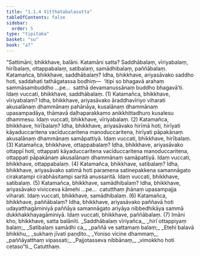```yaml
---
title: "1.1.4 Vitthatabalasutta"
tableOfContents: false
sidebar:
  order: 5
type: "tipitaka"
basket: "su"
book: "a7"
---
```



<DynamicBreadcrumb />

<Division number="4" book="a7">

<Paragraph number="13" book="a7">
“Sattimāni, bhikkhave, balāni. Katamāni satta? Saddhābalaṃ, vīriyabalaṃ, hirībalaṃ, ottappabalaṃ, satibalaṃ, samādhibalaṃ, paññābalaṃ.
</Paragraph>

<Paragraph number="14" book="a7">
Katamañca, bhikkhave, saddhābalaṃ? Idha, bhikkhave, ariyasāvako saddho hoti, saddahati tathāgatassa bodhiṃ—  ‘itipi so bhagavā arahaṃ sammāsambuddho …pe…  satthā devamanussānaṃ buddho bhagavā’ti. Idaṃ vuccati, bhikkhave, saddhābalaṃ. (1)
</Paragraph>

<Paragraph number="15" book="a7">
Katamañca, bhikkhave, vīriyabalaṃ? Idha, bhikkhave, ariyasāvako āraddhavīriyo viharati akusalānaṃ dhammānaṃ pahānāya, kusalānaṃ dhammānaṃ upasampadāya, thāmavā daḷhaparakkamo anikkhittadhuro kusalesu dhammesu. Idaṃ vuccati, bhikkhave, vīriyabalaṃ. (2)
</Paragraph>

<Paragraph number="16" book="a7">
Katamañca, bhikkhave, hirībalaṃ? Idha, bhikkhave, ariyasāvako hirīmā hoti, hirīyati kāyaduccaritena vacīduccaritena manoduccaritena, hirīyati pāpakānaṃ akusalānaṃ dhammānaṃ samāpattiyā. Idaṃ vuccati, bhikkhave, hirībalaṃ. (3)
</Paragraph>

<Paragraph number="17" book="a7">
Katamañca, bhikkhave, ottappabalaṃ? Idha, bhikkhave, ariyasāvako ottappī hoti, ottappati kāyaduccaritena vacīduccaritena manoduccaritena, ottappati pāpakānaṃ akusalānaṃ dhammānaṃ samāpattiyā. Idaṃ vuccati, bhikkhave, ottappabalaṃ. (4)
</Paragraph>

<Paragraph number="18" book="a7">
Katamañca, bhikkhave, satibalaṃ? Idha, bhikkhave, ariyasāvako satimā hoti paramena satinepakkena samannāgato cirakatampi cirabhāsitampi saritā anussaritā. Idaṃ vuccati, bhikkhave, satibalaṃ. (5)
</Paragraph>

<Paragraph number="19" book="a7">
Katamañca, bhikkhave, samādhibalaṃ? Idha, bhikkhave, ariyasāvako vivicceva kāmehi …pe…  catutthaṃ jhānaṃ upasampajja viharati. Idaṃ vuccati, bhikkhave, samādhibalaṃ. (6)
</Paragraph>

<Paragraph number="20" book="a7">
Katamañca, bhikkhave, paññābalaṃ? Idha, bhikkhave, ariyasāvako paññavā hoti udayatthagāminiyā paññāya samannāgato ariyāya nibbedhikāya sammā dukkhakkhayagāminiyā. Idaṃ vuccati, bhikkhave, paññābalaṃ. (7)
</Paragraph>

<Paragraph number="21" book="a7">
Imāni kho, bhikkhave, satta balānīti.
</Paragraph>

<Paragraph number="22" type="verses" book="a7">
_Saddhābalaṃ vīriyañca,_  
_hirī ottappiyaṃ balaṃ;_  
_Satibalaṃ samādhi ca,_  
_paññā ve sattamaṃ balaṃ;_  
_Etehi balavā bhikkhu,_  
_sukhaṃ jīvati paṇḍito._  

</Paragraph>

<Paragraph number="23" type="verses" book="a7">
_Yoniso vicine dhammaṃ,_  
_paññāyatthaṃ vipassati;_  
_Pajjotasseva nibbānaṃ,_  
_vimokkho hoti cetaso”ti._  


</Paragraph>
</Division>

<Paragraph number="24" type="center" book="a7">
Catutthaṃ.
</Paragraph>